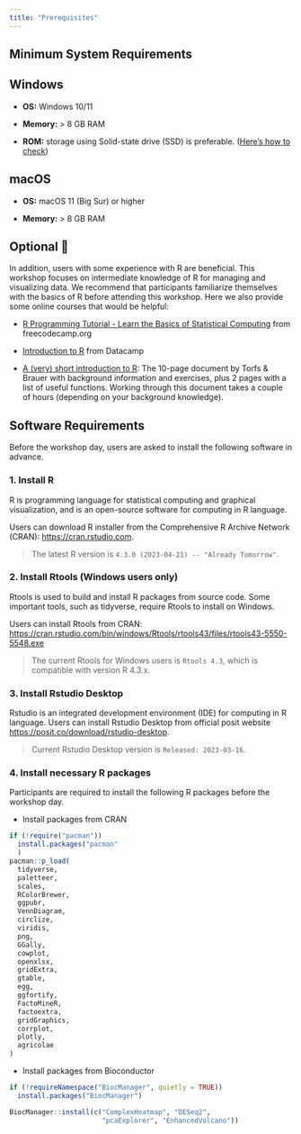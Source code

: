 ```yaml
---
title: "Prerequisites"
---
```


## Minimum System Requirements

::: panel-tabset
## Windows

-   **OS:** Windows 10/11

-   **Memory:** \> 8 GB RAM

-   **ROM:** storage using Solid-state drive (SSD) is preferable. ([Here's how to check](https://www.lifewire.com/is-my-storage-ssd-or-hdd-5191369))

## macOS

-   **OS:** macOS 11 (Big Sur) or higher

-   **Memory:** \> 8 GB RAM
:::

::: {.callout-tip collapse="true"}
## Optional 📖

In addition, users with some experience with R are beneficial. This workshop focuses on intermediate knowledge of R for managing and visualizing data. We recommend that participants familiarize themselves with the basics of R before attending this workshop. Here we also provide some online courses that would be helpful:

-   [R Programming Tutorial - Learn the Basics of Statistical Computing](https://youtu.be/_V8eKsto3Ug) from freecodecamp.org

-   [Introduction to R](https://www.datacamp.com/courses/free-introduction-to-r) from Datacamp

-   [A (very) short introduction to R](https://github.com/ClaudiaBrauer/A-very-short-introduction-to-R/blob/master/documents/A%20(very)%20short%20introduction%20to%20R.pdf): The 10-page document by Torfs & Brauer with background information and exercises, plus 2 pages with a list of useful functions. Working through this document takes a couple of hours (depending on your background knowledge).
:::

## Software Requirements

Before the workshop day, users are asked to install the following software in advance.

### 1. Install R

R is programming language for statistical computing and graphical visualization, and is an open-source software for computing in R language.

Users can download R installer from the Comprehensive R Archive Network (CRAN): [https://cran.rstudio.com](https://cran.rstudio.com/).

> The latest R version is `4.3.0 (2023-04-21) -- "Already Tomorrow"`.

### 2. Install Rtools (Windows users only)

Rtools is used to build and install R packages from source code. Some important tools, such as tidyverse, require Rtools to install on Windows.

Users can install Rtools from CRAN: <https://cran.rstudio.com/bin/windows/Rtools/rtools43/files/rtools43-5550-5548.exe>

> The current Rtools for Windows users is `Rtools 4.3`, which is compatible with version R 4.3.x.

### 3. Install Rstudio Desktop

Rstudio is an integrated development environment (IDE) for computing in R language. Users can install Rstudio Desktop from official posit website <https://posit.co/download/rstudio-desktop>.

> Current Rstudio Desktop version is `Released: 2023-03-16`.

### 4. Install necessary R packages

Participants are required to install the following R packages before the workshop day.

-   Install packages from CRAN

```r
if (!require("pacman"))
  install.packages("pacman"
  )
pacman::p_load(
  tidyverse,
  paletteer,
  scales,
  RColorBrewer,
  ggpubr,
  VennDiagram,
  circlize,
  viridis,
  png,
  GGally,
  cowplot,
  openxlsx,
  gridExtra,
  gtable,
  egg,
  ggfortify,
  FactoMineR,
  factoextra,
  gridGraphics,
  corrplot,
  plotly,
  agricolae
)

```

-   Install packages from Bioconductor

```r
if (!requireNamespace("BiocManager", quietly = TRUE))
  install.packages("BiocManager")

BiocManager::install(c("ComplexHeatmap", "DESeq2", 
                       "pcaExplorer", "EnhancedVolcano"))
```
